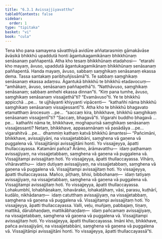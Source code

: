 ```yaml
---
title: "6.3.1 Avissajjiyavatthu"
tableOfContents: false
sidebar:
  order: 1
type: "tipitaka"
basket: "vi"
book: "cula"
---
```



<DynamicBreadcrumb />

<Division number="321" book="cula" bookNo="4" page="321">

<Paragraph number="1384" book="cula">
Tena kho pana samayena sāvatthiyā avidūre aññatarasmiṃ gāmakāvāse āvāsikā bhikkhū upaddutā honti āgantukagamikānaṃ bhikkhūnaṃ senāsanaṃ paññapentā. Atha kho tesaṃ bhikkhūnaṃ etadahosi—  “etarahi kho mayaṃ, āvuso, upaddutā āgantukagamikānaṃ bhikkhūnaṃ senāsanaṃ paññapentā. Handa mayaṃ, āvuso, sabbaṃ saṃghikaṃ senāsanaṃ ekassa dema. Tassa santakaṃ paribhuñjissāmā”ti. Te sabbaṃ saṃghikaṃ senāsanaṃ ekassa adaṃsu. Āgantukā bhikkhū te bhikkhū etadavocuṃ—  “amhākaṃ, āvuso, senāsanaṃ paññapethā”ti. “Natthāvuso, saṃghikaṃ senāsanaṃ; sabbaṃ amhehi ekassa dinnan”ti. “Kiṃ pana tumhe, āvuso, saṃghikaṃ senāsanaṃ vissajjethā”ti? “Evamāvuso”ti. Ye te bhikkhū appicchā …pe…  te ujjhāyanti khiyyanti vipācenti—  “kathañhi nāma bhikkhū saṃghikaṃ senāsanaṃ vissajjessantī”ti. Atha kho te bhikkhū bhagavato etamatthaṃ ārocesuṃ …pe…  “saccaṃ kira, bhikkhave, bhikkhū saṃghikaṃ senāsanaṃ vissajjentī”ti? “Saccaṃ, bhagavā”ti. Vigarahi buddho bhagavā …pe…  kathañhi nāma te, bhikkhave, moghapurisā saṃghikaṃ senāsanaṃ vissajjessanti? Netaṃ, bhikkhave, appasannānaṃ vā pasādāya …pe…  vigarahitvā …pe…  dhammiṃ kathaṃ katvā bhikkhū āmantesi—
</Paragraph>

<Paragraph number="1385" book="cula">
“Pañcimāni, bhikkhave, avissajjiyāni, na vissajjetabbāni, saṃghena vā gaṇena vā puggalena vā. Vissajjitānipi avissajjitāni honti. Yo vissajjeyya, āpatti thullaccayassa. Katamāni pañca? Ārāmo, ārāmavatthu—  idaṃ paṭhamaṃ avissajjiyaṃ, na vissajjetabbaṃ, saṃghena vā gaṇena vā puggalena vā. Vissajjitampi avissajjitaṃ hoti. Yo vissajjeyya, āpatti thullaccayassa.
</Paragraph>

<Paragraph number="1386" book="cula">
Vihāro, vihāravatthu—  idaṃ dutiyaṃ avissajjiyaṃ, na vissajjetabbaṃ, saṃghena vā gaṇena vā puggalena vā. Vissajjitampi avissajjitaṃ hoti. Yo vissajjeyya, āpatti thullaccayassa.
</Paragraph>

<Paragraph number="1387" book="cula">
Mañco, pīṭhaṃ, bhisi, bibbohanaṃ—  idaṃ tatiyaṃ avissajjiyaṃ, na vissajjetabbaṃ, saṃghena vā gaṇena vā puggalena vā. Vissajjitampi avissajjitaṃ hoti. Yo vissajjeyya, āpatti thullaccayassa.
</Paragraph>

<Paragraph number="1388" book="cula">
Lohakumbhī, lohabhāṇakaṃ, lohavārako, lohakaṭāhaṃ, vāsi, parasu, kuṭhārī, kudālo, nikhādanaṃ—  idaṃ catutthaṃ avissajjiyaṃ, na vissajjetabbaṃ, saṃghena vā gaṇena vā puggalena vā. Vissajjitampi avissajjitaṃ hoti. Yo vissajjeyya, āpatti thullaccayassa.
</Paragraph>

<Paragraph number="1389" book="cula">
Valli, veḷu, muñjaṃ, pabbajaṃ, tiṇaṃ, mattikā, dārubhaṇḍaṃ, mattikābhaṇḍaṃ—  idaṃ pañcamaṃ avissajjiyaṃ, na vissajjetabbaṃ, saṃghena vā gaṇena vā puggalena vā. Vissajjitampi avissajjitaṃ hoti. Yo vissajjeyya, āpatti thullaccayassa. Imāni kho, bhikkhave, pañca avissajjiyāni, na vissajjetabbāni, saṃghena vā gaṇena vā puggalena vā. Vissajjitānipi avissajjitāni honti. Yo vissajjeyya, āpatti thullaccayassā”ti.
</Paragraph>
</Division>